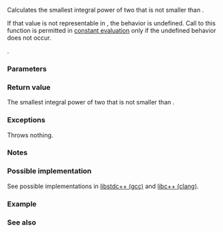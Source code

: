 {{cpp/title|bit_ceil}}
{{cpp/utility/bit/navbar}}
{{ddcl|since=c++20|header=bit|
template&lt; class T &gt;
constexpr T bit_ceil( T x );
}}

Calculates the smallest integral power of two that is not smaller than {{c|x}}.

If that value is not representable in {{tt|T}}, the behavior is undefined. Call to this function is permitted in [[cpp/language/constant expression|constant evaluation]] only if the undefined behavior does not occur.

{{cpp/enable_if|{{tt|T}} is an unsigned integer type (that is, {{c/core|unsigned char}}, {{c/core|unsigned short}}, {{c/core|unsigned int}}, {{c/core|unsigned long}}, {{c/core|unsigned long long}}, or an extended unsigned integer type)}}.

===Parameters===
{{par begin}}
{{par|x|value of unsigned integer type}}
{{par end}}

===Return value===
The smallest integral power of two that is not smaller than {{c|x}}.

===Exceptions===
Throws nothing.

===Notes===
{{petty|Prior to {{stddoc|P1956R1}}, the proposed name for this function template was {{tt|ceil2}}.}}

{{feature test macro|__cpp_lib_int_pow2|std=C++20|value=202002L|[[cpp/numeric#Bit manipulation (since C++20)|Integral power-of-2 operations]]}}

===Possible implementation===
See possible implementations in [https://github.com/gcc-mirror/gcc/blob/62c25d7adb1a5664982449dda0e7f9ca63cf4735/libstdc%2B%2B-v3/include/std/bit#L217-L248 libstdc++ (gcc)] and [https://github.com/llvm/llvm-project/blob/llvmorg-14.0.4/libcxx/include/bit#L304-L321 libc++ (clang)].
{{eq fun|1=
template&lt;std::unsigned_integral T&gt;
    requires !std::same_as&lt;T, bool&gt; &amp;&amp; !std::same_as&lt;T, char&gt; &amp;&amp;
             !std::same_as&lt;T, char8_t&gt; &amp;&amp; !std::same_as&lt;T, char16_t&gt; &amp;&amp;
             !std::same_as&lt;T, char32_t&gt; &amp;&amp; !std::same_as&lt;T, wchar_t&gt;
constexpr T bit_ceil(T x) noexcept
{
    if (x &lt;= 1u)
        return T(1);
    if constexpr (std::same_as&lt;T, decltype(+x)&gt;)
        return T(1) &lt;&lt; std::bit_width(T(x - 1));
    else
    {   // for types subject to integral promotion
        constexpr int offset_for_ub =
            std::numeric_limits&lt;unsigned&gt;::digits - std::numeric_limits&lt;T&gt;::digits;
        return T(1u &lt;&lt; (std::bit_width(T(x - 1)) + offset_for_ub) &gt;&gt; offset_for_ub);
    }
}
}}

===Example===
{{example
|code=
#include &lt;bit&gt;
#include &lt;bitset&gt;
#include &lt;iostream&gt;

int main()
{
    using bin = std::bitset&lt;8&gt;;
    for (auto x{0U}; 0XA != x; ++x)
        std::cout &lt;&lt; "bit_ceil( " &lt;&lt; bin(x) &lt;&lt; " ) = "
                  &lt;&lt; bin(std::bit_ceil(x)) &lt;&lt; '\n';
}
|output=
bit_ceil( 00000000 ) = 00000001
bit_ceil( 00000001 ) = 00000001
bit_ceil( 00000010 ) = 00000010
bit_ceil( 00000011 ) = 00000100
bit_ceil( 00000100 ) = 00000100
bit_ceil( 00000101 ) = 00001000
bit_ceil( 00000110 ) = 00001000
bit_ceil( 00000111 ) = 00001000
bit_ceil( 00001000 ) = 00001000
bit_ceil( 00001001 ) = 00010000
}}

===See also===
{{dsc begin}}
{{dsc inc|cpp/numeric/dsc bit_floor}}
{{dsc end}}

{{langlinks|de|es|fr|it|ja|pt|ru|zh}}